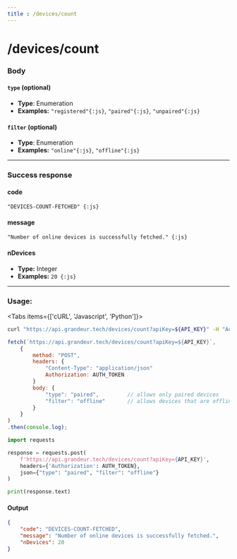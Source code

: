```yaml
---
title : /devices/count
---
```


# /devices/count

### Body

#### `type` (optional)

- **Type**: Enumeration
- **Examples:** `"registered"{:js}`, `"paired"{:js}`, `"unpaired"{:js}`

#### `filter` (optional)

- **Type**: Enumeration
- **Examples:** `"online"{:js}`, `"offline"{:js}`

___


### Success response

#### code

`"DEVICES-COUNT-FETCHED" {:js}`

#### message

`"Number of online devices is successfully fetched." {:js}`

#### nDevices

- **Type:** Integer
- **Examples:** `20 {:js}`

___

### Usage:

<Tabs items={['cURL', 'Javascript', 'Python']}>
<Tab>

```bash
curl "https://api.grandeur.tech/devices/count?apiKey=${API_KEY}" -H "Authorization: ${AUTH_TOKEN}" --json '{"type": "paired", "filter": "offline"}'
```

</Tab>
<Tab>

```jsx
fetch(`https://api.grandeur.tech/devices/count?apiKey=${API_KEY}`,
    {
        method: "POST",
        headers: {
            "Content-Type": "application/json"
            Authorization: AUTH_TOKEN
        }
        body: {
            "type": "paired",         // allows only paired devices
            "filter": "offline"       // allows devices that are offline
        }
    }
)
.then(console.log);
```

</Tab>
<Tab>

```py
import requests

response = requests.post(
    f'https://api.grandeur.tech/devices/count?apiKey={API_KEY}',
    headers={'Authorization': AUTH_TOKEN},
    json={"type": "paired", "filter": "offline"}
)

print(response.text)
```

</Tab>
</Tabs>

#### Output

```json filename="JSON"
{
    "code": "DEVICES-COUNT-FETCHED",
    "message": "Number of online devices is successfully fetched.",
    "nDevices": 20
}
```